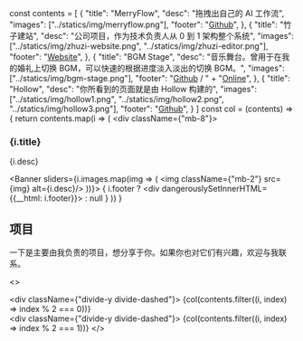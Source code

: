 const contents = [
  {
    "title": "MerryFlow",
    "desc": "拖拽出自己的 AI 工作流",
    "images": ["../statics/img/merryflow.png"],
    "footer": "<a href='https://github.com/zbysir/writeflow' class='text-blue-500'>Github</a>",
  },
  {
    "title": "竹子建站",
    "desc": "公司项目，作为技术负责人从 0 到 1 架构整个系统",
    "images": ["../statics/img/zhuzi-website.png", "../statics/img/zhuzi-editor.png"],
    "footer": "<a href='https://www.zhuzi.com.cn' class='text-blue-500'>Website</a>",
  },
  {
    "title": "BGM Stage",
    "desc": "音乐舞台。曾用于在我的婚礼上切换 BGM，可以快速的根据进度淡入淡出的切换 BGM。",
    "images": ["../statics/img/bgm-stage.png"],
    "footer": "<a href='https://github.com/zbysir/bgm-stage' class='text-blue-500'>Github</a> / " +
      "<a href='https://bgm.bysir.top/' class='text-blue-500'>Online</a>",
  },
  {
    "title": "Hollow",
    "desc": "你所看到的页面就是由 Hollow 构建的",
    "images": ["../statics/img/hollow1.png", "../statics/img/hollow2.png", "../statics/img/hollow3.png"],
    "footer": "<a href='https://github.com/zbysir/hollow' class='text-blue-500'>Github</a>",
  }
]
const col = (contents) => {
  return contents.map(i => (
    <div className={"mb-8"}>
      <h3>{i.title}</h3>
      <p>{i.desc}</p>
      <Banner sliders={i.images.map(img => (
        <img className={"mb-2"} src={img} alt={i.desc}/>
      ))}>
      </Banner>
      {
        i.footer ? <div dangerouslySetInnerHTML={{__html: i.footer}}></div> : null
      }
    </div>
  ))
}

## 项目

一下是主要由我负责的项目，想分享于你。如果你也对它们有兴趣，欢迎与我联系。

  <>
    <div className="
        grid grid-cols-1 md:grid-cols-2 gap-4
        auto-rows-auto auto-cols-auto grid-flow-row
        ">
      <div className={"divide-y divide-dashed"}>
        {col(contents.filter((i, index) => index % 2 === 0))}
      </div>
      <div className={"divide-y divide-dashed"}>
        {col(contents.filter((i, index) => index % 2 === 1))}
      </div>
    </div>
  </>

<script defer src="https://unpkg.com/alpinejs@3.x.x/dist/cdn.min.js"/>